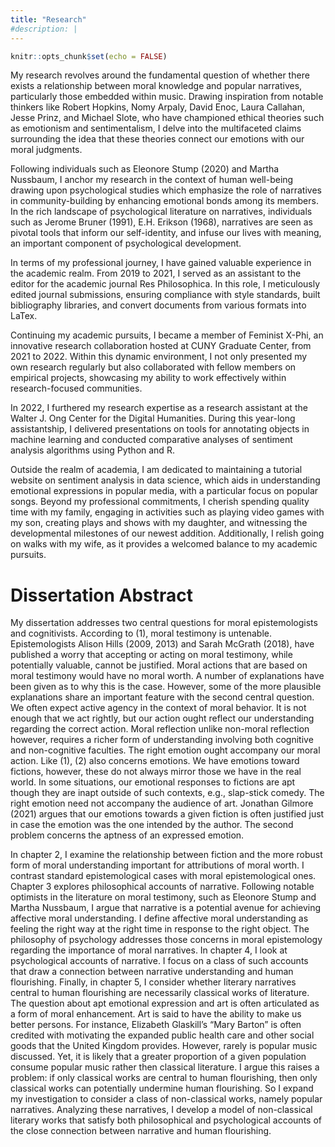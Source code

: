 ```yaml
---
title: "Research"
#description: | 
---
```


```r
knitr::opts_chunk$set(echo = FALSE)
```

My research revolves around the fundamental question of whether there exists a relationship between moral knowledge and popular narratives, particularly those embedded within music. Drawing inspiration from notable thinkers like Robert Hopkins, Nomy Arpaly, David Enoc, Laura Callahan, Jesse Prinz, and Michael Slote, who have championed ethical theories such as emotionism and sentimentalism, I delve into the multifaceted claims surrounding the idea that these theories connect our emotions with our moral judgments.

Following individuals such as Eleonore Stump (2020) and Martha Nussbaum, I anchor my research in the context of human well-being drawing upon psychological studies which emphasize the role of narratives in community-building by enhancing emotional bonds among its members. In the rich landscape of psychological literature on narratives, individuals such as Jerome Bruner (1991), E.H. Erikson (1968), narratives are seen as pivotal tools that inform our self-identity, and infuse our lives with meaning, an important component of psychological development.

In terms of my professional journey, I have gained valuable experience in the academic realm. From 2019 to 2021, I served as an assistant to the editor for the academic journal Res Philosophica. In this role, I meticulously edited journal submissions, ensuring compliance with style standards, built bibliography libraries, and convert documents from various formats into LaTex.

Continuing my academic pursuits, I became a member of Feminist X-Phi, an innovative research collaboration hosted at CUNY Graduate Center, from 2021 to 2022. Within this dynamic environment, I not only presented my own research regularly but also collaborated with fellow members on empirical projects, showcasing my ability to work effectively within research-focused communities.

In 2022, I furthered my research expertise as a research assistant at the Walter J. Ong Center for the Digital Humanities. During this year-long assistantship, I delivered presentations on tools for annotating objects in machine learning and conducted comparative analyses of sentiment analysis algorithms using Python and R.

Outside the realm of academia, I am dedicated to maintaining a tutorial website on sentiment analysis in data science, which aids in understanding emotional expressions in popular media, with a particular focus on popular songs. Beyond my professional commitments, I cherish spending quality time with my family, engaging in activities such as playing video games with my son, creating plays and shows with my daughter, and witnessing the developmental milestones of our newest addition. Additionally, I relish going on walks with my wife, as it provides a welcomed balance to my academic pursuits.

# Dissertation Abstract

My dissertation addresses two central questions for moral epistemologists and cognitivists. According to (1), moral testimony is untenable. Epistemologists Alison Hills (2009, 2013) and Sarah McGrath (2018), have published a worry that accepting or acting on moral testimony, while potentially valuable, cannot be justified. Moral actions that are based on moral testimony would have no moral worth. A number of explanations have been given as to why this is the case. However, some of the more plausible explanations share an important feature with the second central question. We often expect active agency in the context of moral behavior. It is not enough that we act rightly, but our action ought reflect our understanding regarding the correct action. Moral reflection unlike non-moral reflection however, requires a richer form of understanding involving both cognitive and non-cognitive faculties. The right emotion ought accompany our moral action. Like (1), (2) also concerns emotions. We have emotions toward fictions, however, these do not always mirror those we have in the real world. In some situations, our emotional responses to fictions are apt though they are inapt outside of such contexts, e.g., slap-stick comedy. The right emotion need not accompany the audience of art. Jonathan Gilmore (2021) argues that our emotions towards a given fiction is often justified just in case the emotion was the one intended by the author. The second problem concerns the aptness of an expressed emotion.

In chapter 2, I examine the relationship between fiction and the more robust form of moral understanding important for attributions of moral worth. I contrast standard epistemological cases with moral epistemological ones. Chapter 3 explores philosophical accounts of narrative. Following notable optimists in the literature on moral testimony, such as Eleonore Stump and Martha Nussbaum, I argue that narrative is a potential avenue for achieving affective moral understanding. I define affective moral understanding as feeling the right way at the right time in response to the right object. The philosophy of psychology addresses those concerns in moral epistemology regarding the importance of moral narratives. In chapter 4, I look at psychological accounts of narrative. I focus on a class of such accounts that draw a connection between narrative understanding and human flourishing. Finally, in chapter 5, I consider whether literary narratives central to human flourishing are necessarily classical works of literature. The question about apt emotional expression and art is often articulated as a form of moral enhancement. Art is said to have the ability to make us better persons. For instance, Elizabeth Glaskill’s “Mary Barton” is often credited with motivating the expanded public health care and other social goods that the United Kingdom provides. However, rarely is popular music discussed. Yet, it is likely that a greater proportion of a given population consume popular music rather then classical literature. I argue this raises a problem: if only classical works are central to human flourishing, then only classical works can potentially undermine human flourishing. So I expand my investigation to consider a class of non-classical works, namely popular narratives. Analyzing these narratives, I develop a model of non-classical literary works that satisfy both philosophical and psychological accounts of the close connection between narrative and human flourishing.
